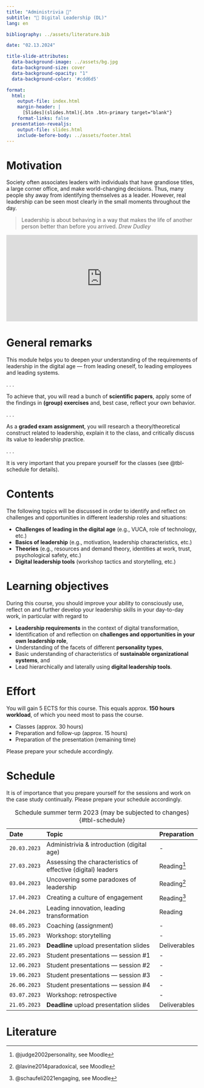 ```yaml
---
title: "Administrivia 🧐"  
subtitle: "🧭 Digital Leadership (DL)"
lang: en

bibliography: ../assets/literature.bib

date: "02.13.2024"

title-slide-attributes:
  data-background-image: ../assets/bg.jpg
  data-background-size: cover
  data-background-opacity: "1"
  data-background-color: '#cdd6d5'

format: 
  html:
    output-file: index.html
    margin-header: | 
      [Slides](slides.html){.btn .btn-primary target="blank"}
    format-links: false       
  presentation-revealjs:
    output-file: slides.html
    include-before-body: ../assets/footer.html
---
```


# {.html-hidden .unlisted background-color=black background-iframe="https://www.mentimeter.com/app/presentation/aly6sweyozwy1ke9ag9x7topk535qdno/embed"}

# Motivation

:::{.notes}
Society often associates leaders with individuals that have grandiose titles, a large corner office, and make world-changing decisions. Thus, many people shy away from identifying themselves as a leader. However, real leadership can be seen most clearly in the small moments throughout the day. 

> Leadership is about behaving in a way that makes the life of another person better than before you arrived. *Drew Dudley*
:::

<div style="max-width:854px"><div style="position:relative;height:0;padding-bottom:45%"><iframe src="https://embed.ted.com/talks/lang/en/drew_dudley_everyday_leadership" width="854" height="480" style="position:absolute;left:0;top:0;width:100%;height:100%" frameborder="0" scrolling="no" allowfullscreen></iframe></div></div>

# General remarks

This module helps you to deepen your understanding of the requirements of leadership in the digital age — from leading oneself, to leading employees and leading systems. 

. . .

To achieve that, you will read a bunch of **scientific papers**, apply some of the findings in **(group) exercises** and, best case, reflect your own behavior.

. . .

As a **graded exam assignment**, you will research a theory/theoretical construct related to leadership, explain it to the class, and critically discuss its value to leadership practice.

. . .

It is very important that you prepare yourself for the classes (see @tbl-schedule for details).

# Contents

The following topics will be discussed in order to identify and reflect on challenges and opportunities in different leadership roles and situations:

:::incremental
- __Challenges of leading in the digital age__ (e.g., VUCA, role of technology, etc.)
- __Basics of leadership__ (e.g., motivation, leadership characteristics, etc.)
- __Theories__ (e.g., resources and demand theory, identities at work, trust, psychological safety, etc.)
- __Digital leadership tools__ (workshop tactics and storytelling, etc.)
:::

# Learning objectives

During this course, you should improve your ability to consciously use, reflect on and further develop your leadership skills in your day-to-day work, in particular with regard to

::: incremental
- __Leadership requirements__ in the context of digital transformation,
- Identification of and reflection on __challenges and opportunities in your own leadership role__,
- Understanding of the facets of different __personality types__,
- Basic understanding of characteristics of __sustainable organizational systems__, and
- Lead hierarchically and laterally using __digital leadership tools__.
:::

# Effort

You will gain 5 ECTS for this course. This equals approx. __150 hours workload__, of which you need most to pass the course.

::: incremental
-	Classes (approx. 30 hours)
- Preparation and follow-up (approx. 15 hours)
- Preparation of the presentation (remaining time)
:::

::: {.fragment}
Please prepare your schedule accordingly.
:::

# Schedule {.scrollable .smaller}

::: {.notes}
It is of importance that you prepare yourself for the sessions and work on the case study continually. Please prepare your schedule accordingly.
:::

| Date         | Topic                                                               | Preparation      |
|:-------------|:--------------------------------------------------------------------|:-----------------|
| `20.03.2023` | Administrivia & introduction (digital age)                          | -
| `27.03.2023` | Assessing the characteristics of effective (digital) leaders        | Reading^[@judge2002personality, see Moodle]
| `03.04.2023` | Uncovering some paradoxes of leadership                             | Reading^[@lavine2014paradoxical, see Moodle]
| `17.04.2023` | Creating a culture of engagement                                    | Reading^[@schaufeli2021engaging, see Moodle]
| `24.04.2023` | Leading innovation, leading transformation                          | Reading
| `08.05.2023` | Coaching (assignment)                                               | -
| `15.05.2023` | Workshop: storytelling                                              | -
| `21.05.2023` | **Deadline** upload presentation slides                             | Deliverables
| `22.05.2023` | Student presentations — session #1                                  | -
| `12.06.2023` | Student presentations — session #2                                  | -
| `19.06.2023` | Student presentations — session #3                                  | -
| `26.06.2023` | Student presentations — session #4                                  | -
| `03.07.2023` | Workshop: retrospective                                             | -
| `21.05.2023` | **Deadline** upload presentation slides                             | Deliverables

: Schedule summer term 2023 (may be subjected to changes) {#tbl-schedule}

# {.html-hidden .unlisted background-color=black background-iframe="https://www.mentimeter.com/app/presentation/aly6sweyozwy1ke9ag9x7topk535qdno/zsy6drk9a3kq"}

# Literature
::: {#refs}
:::
